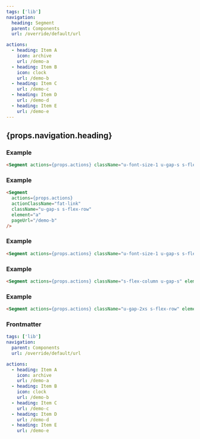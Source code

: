 ```yaml
---
tags: ['lib']
navigation:
  heading: Segment
  parent: Components
  url: /override/default/url

actions:
  - heading: Item A
    icon: archive
    url: /demo-a
  - heading: Item B
    icon: clock
    url: /demo-b
  - heading: Item C
    url: /demo-c
  - heading: Item D
    url: /demo-d
  - heading: Item E
    url: /demo-e
---
```



## {props.navigation.heading}

### Example

```html
<Segment actions={props.actions} className="u-font-size-1 u-gap-s s-flex-row" element="button" pageUrl="/demo-b" />
```

<Segment actions={props.actions} className="u-font-size-1 u-gap-s s-flex-row" element="button" pageUrl="/demo-b" />

### Example

```html
<Segment
  actions={props.actions}
  actionClassName="fat-link"
  className="u-gap-s s-flex-row"
  element="a"
  pageUrl="/demo-b"
/>
```

<Segment
  actions={props.actions}
  actionClassName="fat-link"
  className="u-gap-s s-flex-row"
  element="a"
  pageUrl="/demo-b"
/>

### Example

```html
<Segment actions={props.actions} className="u-font-size-1 u-gap-s s-flex-row" element="a" pageUrl="/demo-b" />
```

<Segment actions={props.actions} className="u-font-size-1 u-gap-s s-flex-row" element="a" pageUrl="/demo-b" />

### Example

```html
<Segment actions={props.actions} className="s-flex-column u-gap-s" element="button" pageUrl="/demo-b" />
```

<Segment actions={props.actions} className="s-flex-column u-gap-s" element="button" pageUrl="/demo-b" />

### Example

```html
<Segment actions={props.actions} className="u-gap-2xs s-flex-row" element="a" pageUrl="/demo-b" />
```

<Segment actions={props.actions} className="u-gap-2xs s-flex-row" element="a" pageUrl="/demo-b" />

### Frontmatter

```yaml
tags: ['lib']
navigation:
  parent: Components
  url: /override/default/url

actions:
  - heading: Item A
    icon: archive
    url: /demo-a
  - heading: Item B
    icon: clock
    url: /demo-b
  - heading: Item C
    url: /demo-c
  - heading: Item D
    url: /demo-d
  - heading: Item E
    url: /demo-e
```
